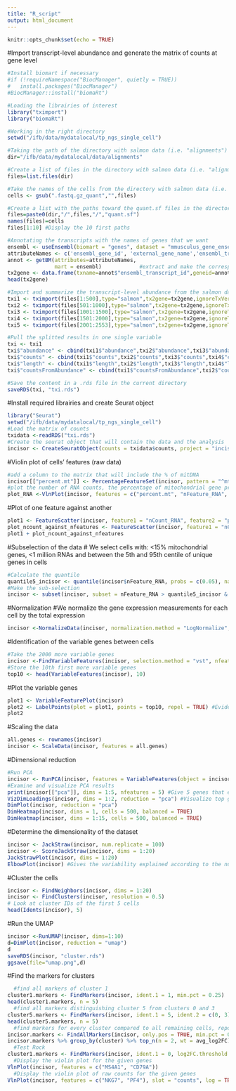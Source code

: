 ```yaml
---
title: "R_script"
output: html_document
---
```


```r
knitr::opts_chunk$set(echo = TRUE)
```

#Import transcript-level abundance and generate the matrix of counts at gene level
```r
#Install biomart if necessary
#if (!requireNamespace("BiocManager", quietly = TRUE))
#   install.packages("BiocManager")
#BiocManager::install("biomaRt")

#Loading the librairies of interest
library("tximport")
library("biomaRt")

#Working in the right directory
setwd("/ifb/data/mydatalocal/tp_ngs_single_cell")

#Taking the path of the directory with salmon data (i.e. "alignments")
dir="/ifb/data/mydatalocal/data/alignments"

#Create a list of files in the directory with salmon data (i.e. "alignments")
files=list.files(dir)

#Take the names of the cells from the directory with salmon data (i.e. the names of cells in "alignments")
cells <- gsub(".fastq.gz_quant","",files)

#Create a list with the paths toward the quant.sf files in the directory with salmon data. These paths' names are the names of cells.
files=paste0(dir,"/",files,"/","quant.sf")
names(files)=cells
files[1:10] #Display the 10 first paths

#Annotating the transcripts with the names of genes that we want
ensembl <- useEnsembl(biomart = "genes", dataset = "mmusculus_gene_ensembl")          #select the genes of mus musculus in Ensembl
attributeNames <- c('ensembl_gene_id', 'external_gene_name','ensembl_transcript_id')   #create the vector that will contain the 
annot <- getBM(attributes=attributeNames, 
               mart = ensembl)            #extract and make the correspondence between the external gene name and the transcript id
tx2gene <- data.frame(txname=annot$"ensembl_transcript_id",geneid=annot$"external_gene_name")  #create a frame with the corresponding name of the gene for every transcript. It will be the argument for tximport.
head(tx2gene) 

#Import and summarize the transcript-level abundance from the salmon data (splitted to improve the computer capacity)
txi1 <- tximport(files[1:500],type="salmon",tx2gene=tx2gene,ignoreTxVersion=T)
txi2 <- tximport(files[501:1000],type="salmon",tx2gene=tx2gene,ignoreTxVersion=T)
txi3 <- tximport(files[1001:1500],type="salmon",tx2gene=tx2gene,ignoreTxVersion=T)
txi4 <- tximport(files[1501:2000],type="salmon",tx2gene=tx2gene,ignoreTxVersion=T)
txi5 <- tximport(files[2001:2553],type="salmon",tx2gene=tx2gene,ignoreTxVersion=T)

#Pull the splitted results in one single variable
txi <- txi1
txi$"abundance" <- cbind(txi1$"abundance",txi2$"abundance",txi3$"abundance",txi4$"abundance",txi5$"abundance")
txi$"counts" <- cbind(txi1$"counts",txi2$"counts",txi3$"counts",txi4$"counts",txi5$"counts")
txi$"length" <- cbind(txi1$"length",txi2$"length",txi3$"length",txi4$"length",txi5$"length")
txi$"countsFromAbundance" <- cbind(txi1$"countsFromAbundance",txi2$"countsFromAbundance",txi3$"countsFromAbundance",txi4$"countsFromAbundance",txi5$"countsFromAbundance")

#Save the content in a .rds file in the current directory
saveRDS(txi, "txi.rds")
```


#Install required librairies and create Seurat object
```r
library("Seurat")
setwd("/ifb/data/mydatalocal/tp_ngs_single_cell")
#Load the matrix of counts
txidata <-readRDS("txi.rds")
#Create the seurat object that will contain the data and the analysis
incisor <- CreateSeuratObject(counts = txidata$counts, project = "incisor", min.cells = 3, min.features = 200)
```

#Violin plot of cells' features (raw data)
```r
#add a column to the matrix that will include the % of mitDNA
incisor[["percent.mt"]] <- PercentageFeatureSet(incisor, pattern = "^mt-")
#plot the number of RNA counts, the percentage of mitochondrial gene present in cells and the number of unique genes for each cell
plot_RNA <-VlnPlot(incisor, features = c("percent.mt", "nFeature_RNA", "nCount_RNA"), ncol = 3)
```

#Plot of one feature against another
```r
plot1 <- FeatureScatter(incisor, feature1 = "nCount_RNA", feature2 = "percent.mt")
plot_ncount_against_nfeatures <- FeatureScatter(incisor, feature1 = "nCount_RNA", feature2 = "nFeature_RNA")
plot1 + plot_ncount_against_nfeatures
```

#Subselection of the data
# We select cells with: <15% mitochondrial genes, <1 million RNAs and between the 5th and 95th centile of unique genes in cells  
```r
#Calculate the quantile
quantile5_incisor <- quantile(incisor$nFeature_RNA, probs = c(0.05), na.rm = FALSE, names = TRUE, type = 7)
#Make the sub-selection
incisor <- subset(incisor, subset = nFeature_RNA > quantile5_incisor & percent.mt < 15 & nCount_RNA < 1000000)
```

#Normalization
#We normalize the gene expression measurements for each cell by the total expression
```r
incisor <-NormalizeData(incisor, normalization.method = "LogNormalize", scale.factor = 10000)
```

#Identification of the variable genes between cells
```r
#Take the 2000 more variable genes
incisor <-FindVariableFeatures(incisor, selection.method = "vst", nfeatures = 2000)
#Store the 10th first more variable genes
top10 <- head(VariableFeatures(incisor), 10)
```

#Plot the variable genes
```r
plot1 <- VariableFeaturePlot(incisor)
plot2 <- LabelPoints(plot = plot1, points = top10, repel = TRUE) #Evidence the names of the 10 most variable genes
plot2
```

#Scaling the data
```r
all.genes <- rownames(incisor)
incisor <- ScaleData(incisor, features = all.genes)
```

#Dimensional reduction
```r
#Run PCA
incisor <- RunPCA(incisor, features = VariableFeatures(object = incisor))
#Examine and visualize PCA results
print(incisor[["pca"]], dims = 1:5, nfeatures = 5) #Give 5 genes that explain the most the variability through 5 dimensions
VizDimLoadings(incisor, dims = 1:2, reduction = "pca") #Visualize top genes of each dimension
DimPlot(incisor, reduction = "pca")
DimHeatmap(incisor, dims = 1, cells = 500, balanced = TRUE)
DimHeatmap(incisor, dims = 1:15, cells = 500, balanced = TRUE)
```

#Determine the dimensionality of the dataset
```r
incisor <- JackStraw(incisor, num.replicate = 100)
incisor <- ScoreJackStraw(incisor, dims = 1:20)
JackStrawPlot(incisor, dims = 1:20)
ElbowPlot(incisor) #Gives the variability explained according to the number of dimensions taken
```

#Cluster the cells
```r
incisor <- FindNeighbors(incisor, dims = 1:20)
incisor <- FindClusters(incisor, resolution = 0.5)
# Look at cluster IDs of the first 5 cells
head(Idents(incisor), 5)
```

#Run the UMAP
```r
incisor <-RunUMAP(incisor, dims=1:10)
d=DimPlot(incisor, reduction = "umap")
d
saveRDS(incisor, "cluster.rds")
ggsave(file="umap.png",d)
```

#Find the markers for clusters
```r
  #find all markers of cluster 1
cluster1.markers <- FindMarkers(incisor, ident.1 = 1, min.pct = 0.25)
head(cluster1.markers, n = 5)
  #find all markers distinguishing cluster 5 from clusters 0 and 3
cluster5.markers <- FindMarkers(incisor, ident.1 = 5, ident.2 = c(0, 3), min.pct = 0.25)
head(cluster5.markers, n = 5)
  #find markers for every cluster compared to all remaining cells, report only the positive ones
incisor.markers <- FindAllMarkers(incisor, only.pos = TRUE, min.pct = 0.25, logfc.threshold = 0.25)
incisor.markers %>% group_by(cluster) %>% top_n(n = 2, wt = avg_log2FC)
  #Test Rock 
cluster1.markers <- FindMarkers(incisor, ident.1 = 0, log2FC.threshold = 0.25, test.use = "roc", only.pos = TRUE)
  #Display the violin plot for the given genes 
VlnPlot(incisor, features = c("MS4A1", "CD79A"))
  #Display the violin plot of raw counts for the given genes
VlnPlot(incisor, features = c("NKG7", "PF4"), slot = "counts", log = TRUE)
```
